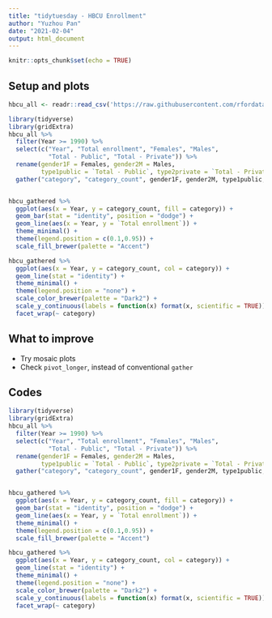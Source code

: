 ```yaml
---
title: "tidytuesday - HBCU Enrollment"
author: "Yuzhou Pan"
date: "2021-02-04"
output: html_document
---
```


```r
knitr::opts_chunk$set(echo = TRUE)
```

## Setup and plots

```r
hbcu_all <- readr::read_csv('https://raw.githubusercontent.com/rfordatascience/tidytuesday/master/data/2021/2021-02-02/hbcu_all.csv')

```

```r
library(tidyverse)
library(gridExtra)
hbcu_all %>%
  filter(Year >= 1990) %>%
  select(c("Year", "Total enrollment", "Females", "Males", 
           "Total - Public", "Total - Private")) %>%
  rename(gender1F = Females, gender2M = Males, 
         type1public = `Total - Public`, type2private = `Total - Private`) %>%
  gather("category", "category_count", gender1F, gender2M, type1public, type2private) -> hbcu_gathered


hbcu_gathered %>%
  ggplot(aes(x = Year, y = category_count, fill = category)) +
  geom_bar(stat = "identity", position = "dodge") +
  geom_line(aes(x = Year, y = `Total enrollment`)) +
  theme_minimal() +
  theme(legend.position = c(0.1,0.95)) +
  scale_fill_brewer(palette = "Accent")

hbcu_gathered %>%
  ggplot(aes(x = Year, y = category_count, col = category)) +
  geom_line(stat = "identity") +
  theme_minimal() +
  theme(legend.position = "none") +
  scale_color_brewer(palette = "Dark2") +
  scale_y_continuous(labels = function(x) format(x, scientific = TRUE)) +
  facet_wrap(~ category)

```

## What to improve

+ Try mosaic plots
+ Check <code>pivot_longer</code>, instead of conventional <code>gather</code>


## Codes

```r
library(tidyverse)
library(gridExtra)
hbcu_all %>%
  filter(Year >= 1990) %>%
  select(c("Year", "Total enrollment", "Females", "Males", 
           "Total - Public", "Total - Private")) %>%
  rename(gender1F = Females, gender2M = Males, 
         type1public = `Total - Public`, type2private = `Total - Private`) %>%
  gather("category", "category_count", gender1F, gender2M, type1public, type2private) -> hbcu_gathered


hbcu_gathered %>%
  ggplot(aes(x = Year, y = category_count, fill = category)) +
  geom_bar(stat = "identity", position = "dodge") +
  geom_line(aes(x = Year, y = `Total enrollment`)) +
  theme_minimal() +
  theme(legend.position = c(0.1,0.95)) +
  scale_fill_brewer(palette = "Accent")

hbcu_gathered %>%
  ggplot(aes(x = Year, y = category_count, col = category)) +
  geom_line(stat = "identity") +
  theme_minimal() +
  theme(legend.position = "none") +
  scale_color_brewer(palette = "Dark2") +
  scale_y_continuous(labels = function(x) format(x, scientific = TRUE)) +
  facet_wrap(~ category)
```


